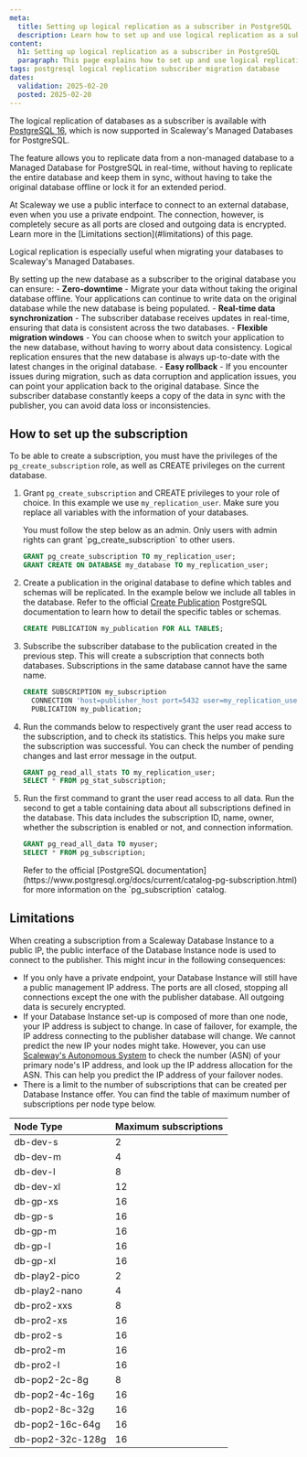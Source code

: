 ```yaml
---
meta:
  title: Setting up logical replication as a subscriber in PostgreSQL
  description: Learn how to set up and use logical replication as a subscriber in PostgreSQL to migrate your database with zero downtime
content:
  h1: Setting up logical replication as a subscriber in PostgreSQL
  paragraph: This page explains how to set up and use logical replication as a subscriber in PostgreSQL to migrate your database to Scaleway, with zero downtime and real-time data synchronization
tags: postgresql logical replication subscriber migration database
dates:
  validation: 2025-02-20
  posted: 2025-02-20
---
```


The logical replication of databases as a subscriber is available with [PostgreSQL 16](/managed-databases-for-postgresql-and-mysql/reference-content/pg-version-updates#postgresql-16), which is now supported in Scaleway's Managed Databases for PostgreSQL.

The feature allows you to replicate data from a non-managed database to a Managed Database for PostgreSQL in real-time, without having to replicate the entire database and keep them in sync, without having to take the original database offline or lock it for an extended period.

<Message type="important">
  At Scaleway we use a public interface to connect to an external database, even when you use a private endpoint. The connection, however, is completely secure as all ports are closed and outgoing data is encrypted. Learn more in the [Limitations section](#limitations) of this page.
</Message>

Logical replication is especially useful when migrating your databases to Scaleway's Managed Databases.

By setting up the new database as a subscriber to the original database you can ensure:
    - **Zero-downtime** - Migrate your data without taking the original database offline. Your applications can continue to write data on the original database while the new database is being populated.
    - **Real-time data synchronization** - The subscriber database receives updates in real-time, ensuring that data is consistent across the two databases.
    - **Flexible migration windows** - You can choose when to switch your application to the new database, without having to worry about data consistency. Logical replication ensures that the new database is always up-to-date with the latest changes in the original database.
    - **Easy rollback** - If you encounter issues during migration, such as data corruption and application issues, you can point your application back to the original database. Since the subscriber database constantly keeps a copy of the data in sync with the publisher, you can avoid data loss or inconsistencies.


## How to set up the subscription

To be able to create a subscription, you must have the privileges of the `pg_create_subscription` role, as well as CREATE privileges on the current database.

1. Grant `pg_create_subscription` and CREATE privileges to your role of choice. In this example we use `my_replication_user`. Make sure you replace all variables with the information of your databases.

    <Message type="note">
      You must follow the step below as an admin. Only users with admin rights can grant `pg_create_subscription` to other users. 
    </Message>

    ```sql
    GRANT pg_create_subscription TO my_replication_user;
    GRANT CREATE ON DATABASE my_database TO my_replication_user;
    ```
2. Create a publication in the original database to define which tables and schemas will be replicated. In the example below we include all tables in the database.
    <Message type="tip">
      Refer to the official [Create Publication](https://www.postgresql.org/docs/16/sql-createpublication.html) PostgreSQL documentation to learn how to detail the specific tables or schemas.
    </Message>

    ```sql
    CREATE PUBLICATION my_publication FOR ALL TABLES;
    ```
3. Subscribe the subscriber database to the publication created in the previous step. This will create a subscription that connects both databases.
    <Message type="important">
      Subscriptions in the same database cannot have the same name.
    </Message>

    ```sql
    CREATE SUBSCRIPTION my_subscription
      CONNECTION 'host=publisher_host port=5432 user=my_replication_user password=my_password dbname=my_database'
      PUBLICATION my_publication;
    ```
4. Run the commands below to respectively grant the user read access to the subscription, and to check its statistics. This helps you make sure the subscription was successful. You can check the number of pending changes and last error message in the output.
    ```sql
    GRANT pg_read_all_stats TO my_replication_user;
    SELECT * FROM pg_stat_subscription;
    ```
5. Run the first command to grant the user read access to all data. Run the second to get a table containing data about all subscriptions defined in the database. This data includes the subscription ID, name, owner, whether the subscription is enabled or not, and connection information.
    ```sql
    GRANT pg_read_all_data TO myuser;
    SELECT * FROM pg_subscription;
    ```
    <Message type="tip">
      Refer to the official [PostgreSQL documentation](https://www.postgresql.org/docs/current/catalog-pg-subscription.html) for more information on the `pg_subscription` catalog.
    </Message>


## Limitations

When creating a subscription from a Scaleway Database Instance to a public IP, the public interface of the Database Instance node is used to connect to the publisher. This might incur in the following consequences:

- If you only have a private endpoint, your Database Instance will still have a public management IP address. The ports are all closed, stopping all connections except the one with the publisher database. All outgoing data is securely encrypted. 
- If your Database Instance set-up is composed of more than one node, your IP address is subject to change. In case of failover, for example, the IP address connecting to the publisher database will change. We cannot predict the new IP your nodes might take. However, you can use [Scaleway's Autonomous System](https://ipinfo.io/AS12876) to check the number (ASN) of your primary node's IP address, and look up the IP address allocation for the ASN. This can help you predict the IP address of your failover nodes.
- There is a limit to the number of subscriptions that can be created per Database Instance offer. You can find the table of maximum number of subscriptions per node type below.

| Node Type | Maximum subscriptions |
| :--- | :--- |
| db-dev-s | 2 |
| db-dev-m | 4 |
| db-dev-l | 8 |
| db-dev-xl | 12 |
| db-gp-xs | 16 |
| db-gp-s | 16 |
| db-gp-m | 16 |
| db-gp-l | 16 |
| db-gp-xl | 16 |
| db-play2-pico | 2 |
| db-play2-nano | 4 |
| db-pro2-xxs | 8 |
| db-pro2-xs | 16 |
| db-pro2-s | 16 |
| db-pro2-m | 16 |
| db-pro2-l | 16 |
| db-pop2-2c-8g | 8 |
| db-pop2-4c-16g | 16 |
| db-pop2-8c-32g | 16 |
| db-pop2-16c-64g | 16 |
| db-pop2-32c-128g | 16 |

